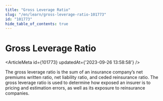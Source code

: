 ```yaml
---
title: "Gross Leverage Ratio"
slug: "/en/learn/gross-leverage-ratio-101773"
id: "101773"
hide_table_of_contents: true
---
```



# Gross Leverage Ratio

<ArticleMeta id={101773} updatedAt={'2023-09-26 13:58:58'} />
<div className='border-solid border-b border-t-0 my-4 border-[var(--ifm-color-gray-300)]' />

The gross leverage ratio is the sum of an insurance company’s net premiums written ratio, net liability ratio, and ceded reinsurance ratio. The gross leverage ratio is used to determine how exposed an insurer is to pricing and estimation errors, as well as its exposure to reinsurance companies.
